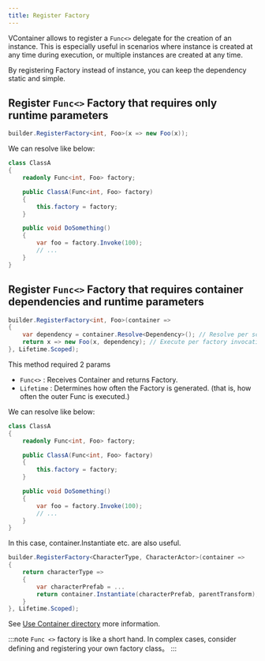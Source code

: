 ```yaml
---
title: Register Factory
---
```


VContainer allows to register a `Func<>` delegate for the creation of an instance. This is especially useful in scenarios where instance is created at any time during execution, or multiple instances are created at any time.

By registering Factory instead of instance, you can keep the dependency static and simple.

## Register `Func<>` Factory that requires only runtime parameters

```csharp
builder.RegisterFactory<int, Foo>(x => new Foo(x));
```

We can resolve like below:

```csharp
class ClassA
{
    readonly Func<int, Foo> factory;

    public ClassA(Func<int, Foo> factory)
    {
        this.factory = factory;
    }

    public void DoSomething()
    {
        var foo = factory.Invoke(100);
        // ...
    }
}
```

## Register `Func<>` Factory that requires container dependencies and runtime parameters

```csharp
builder.RegisterFactory<int, Foo>(container =>
{
    var dependency = container.Resolve<Dependency>(); // Resolve per scope
    return x => new Foo(x, dependency); // Execute per factory invocation
}, Lifetime.Scoped);
```

This method required 2 params

- `Func<>` : Receives Container and returns Factory.
- `Lifetime` : Determines how often the Factory is generated. (that is, how often the outer Func is executed.)

We can resolve like below:

```csharp
class ClassA
{
    readonly Func<int, Foo> factory;

    public ClassA(Func<int, Foo> factory)
    {
        this.factory = factory;
    }

    public void DoSomething()
    {
        var foo = factory.Invoke(100);
        // ...
    }
}
```

In this case, container.Instantiate etc. are also useful.

```csharp
builder.RegisterFactory<CharacterType, CharacterActor>(container =>
{
    return characterType =>
    {
        var characterPrefab = ...
        return container.Instantiate(characterPrefab, parentTransform);
    }
}, Lifetime.Scoped);
```

See [Use Container directory](../resolving/use-container-directory) more information.

:::note
`Func <>` factory is like a short hand.
In complex cases, consider defining and registering your own factory class。
:::
